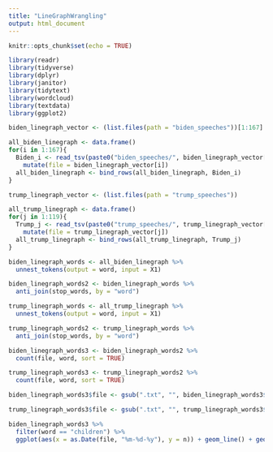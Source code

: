 ```yaml
---
title: "LineGraphWrangling"
output: html_document
---
```


```r
knitr::opts_chunk$set(echo = TRUE)
```

```r
library(readr)
library(tidyverse)
library(dplyr)
library(janitor)
library(tidytext)
library(wordcloud)
library(textdata)
library(ggplot2)
```

```r
biden_linegraph_vector <- (list.files(path = "biden_speeches"))[1:167]
```

```r
all_biden_linegraph <- data.frame()
for(i in 1:167){
  Biden_i <- read_tsv(paste0("biden_speeches/", biden_linegraph_vector[i]), col_names = FALSE) %>%
    mutate(file = biden_linegraph_vector[i])
  all_biden_linegraph <- bind_rows(all_biden_linegraph, Biden_i)
}
```

```r
trump_linegraph_vector <- (list.files(path = "trump_speeches"))
```

```r
all_trump_linegraph <- data.frame()
for(j in 1:119){
  Trump_j <- read_tsv(paste0("trump_speeches/", trump_linegraph_vector[j]), col_names = FALSE) %>%
    mutate(file = trump_linegraph_vector[j])
  all_trump_linegraph <- bind_rows(all_trump_linegraph, Trump_j)
}
```

```r
biden_linegraph_words <- all_biden_linegraph %>%
  unnest_tokens(output = word, input = X1)
```

```r
biden_linegraph_words2 <- biden_linegraph_words %>%
  anti_join(stop_words, by = "word")
```

```r
trump_linegraph_words <- all_trump_linegraph %>%
  unnest_tokens(output = word, input = X1)
```

```r
trump_linegraph_words2 <- trump_linegraph_words %>%
  anti_join(stop_words, by = "word")
```

```r
biden_linegraph_words3 <- biden_linegraph_words2 %>%
  count(file, word, sort = TRUE)
```

```r
trump_linegraph_words3 <- trump_linegraph_words2 %>%
  count(file, word, sort = TRUE)
```

```r
biden_linegraph_words3$file <- gsub(".txt", "", biden_linegraph_words3$file)
```

```r
trump_linegraph_words3$file <- gsub(".txt", "", trump_linegraph_words3$file)
```

```r
biden_linegraph_words3 %>%
  filter(word == "children") %>%
  ggplot(aes(x = as.Date(file, "%m-%d-%y"), y = n)) + geom_line() + geom_point()
```












